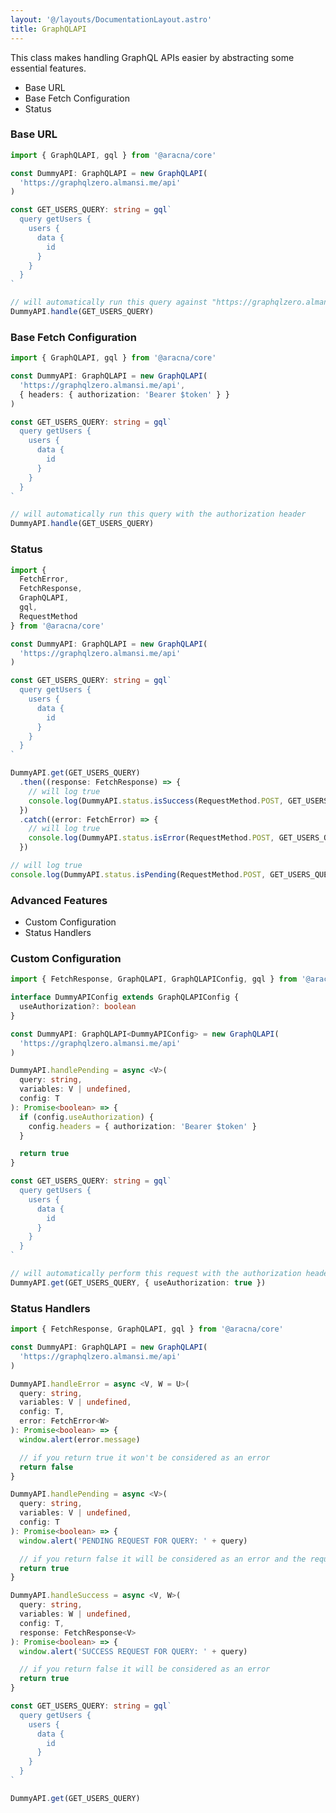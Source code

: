 ```yaml
---
layout: '@/layouts/DocumentationLayout.astro'
title: GraphQLAPI
---
```


This class makes handling GraphQL APIs easier by abstracting some essential features.

- Base URL
- Base Fetch Configuration
- Status

### Base URL

```ts
import { GraphQLAPI, gql } from '@aracna/core'

const DummyAPI: GraphQLAPI = new GraphQLAPI(
  'https://graphqlzero.almansi.me/api'
)

const GET_USERS_QUERY: string = gql`
  query getUsers {
    users {
      data {
        id
      }
    }
  }
`

// will automatically run this query against "https://graphqlzero.almansi.me/api"
DummyAPI.handle(GET_USERS_QUERY)
```

### Base Fetch Configuration

```ts
import { GraphQLAPI, gql } from '@aracna/core'

const DummyAPI: GraphQLAPI = new GraphQLAPI(
  'https://graphqlzero.almansi.me/api',
  { headers: { authorization: 'Bearer $token' } }
)

const GET_USERS_QUERY: string = gql`
  query getUsers {
    users {
      data {
        id
      }
    }
  }
`

// will automatically run this query with the authorization header
DummyAPI.handle(GET_USERS_QUERY)
```

### Status

```ts
import {
  FetchError,
  FetchResponse,
  GraphQLAPI,
  gql,
  RequestMethod
} from '@aracna/core'

const DummyAPI: GraphQLAPI = new GraphQLAPI(
  'https://graphqlzero.almansi.me/api'
)

const GET_USERS_QUERY: string = gql`
  query getUsers {
    users {
      data {
        id
      }
    }
  }
`

DummyAPI.get(GET_USERS_QUERY)
  .then((response: FetchResponse) => {
    // will log true
    console.log(DummyAPI.status.isSuccess(RequestMethod.POST, GET_USERS_QUERY))
  })
  .catch((error: FetchError) => {
    // will log true
    console.log(DummyAPI.status.isError(RequestMethod.POST, GET_USERS_QUERY))
  })

// will log true
console.log(DummyAPI.status.isPending(RequestMethod.POST, GET_USERS_QUERY))
```

### Advanced Features

- Custom Configuration
- Status Handlers

### Custom Configuration

```ts
import { FetchResponse, GraphQLAPI, GraphQLAPIConfig, gql } from '@aracna/core'

interface DummyAPIConfig extends GraphQLAPIConfig {
  useAuthorization?: boolean
}

const DummyAPI: GraphQLAPI<DummyAPIConfig> = new GraphQLAPI(
  'https://graphqlzero.almansi.me/api'
)

DummyAPI.handlePending = async <V>(
  query: string,
  variables: V | undefined,
  config: T
): Promise<boolean> => {
  if (config.useAuthorization) {
    config.headers = { authorization: 'Bearer $token' }
  }

  return true
}

const GET_USERS_QUERY: string = gql`
  query getUsers {
    users {
      data {
        id
      }
    }
  }
`

// will automatically perform this request with the authorization header
DummyAPI.get(GET_USERS_QUERY, { useAuthorization: true })
```

### Status Handlers

```ts
import { FetchResponse, GraphQLAPI, gql } from '@aracna/core'

const DummyAPI: GraphQLAPI = new GraphQLAPI(
  'https://graphqlzero.almansi.me/api'
)

DummyAPI.handleError = async <V, W = U>(
  query: string,
  variables: V | undefined,
  config: T,
  error: FetchError<W>
): Promise<boolean> => {
  window.alert(error.message)

  // if you return true it won't be considered as an error
  return false
}

DummyAPI.handlePending = async <V>(
  query: string,
  variables: V | undefined,
  config: T
): Promise<boolean> => {
  window.alert('PENDING REQUEST FOR QUERY: ' + query)

  // if you return false it will be considered as an error and the request won't be performed
  return true
}

DummyAPI.handleSuccess = async <V, W>(
  query: string,
  variables: W | undefined,
  config: T,
  response: FetchResponse<V>
): Promise<boolean> => {
  window.alert('SUCCESS REQUEST FOR QUERY: ' + query)

  // if you return false it will be considered as an error
  return true
}

const GET_USERS_QUERY: string = gql`
  query getUsers {
    users {
      data {
        id
      }
    }
  }
`

DummyAPI.get(GET_USERS_QUERY)
```
